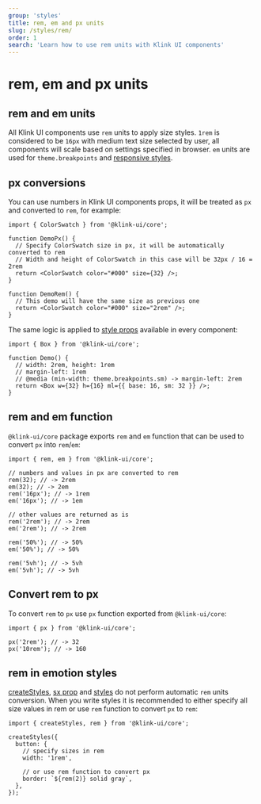 ```yaml
---
group: 'styles'
title: rem, em and px units
slug: /styles/rem/
order: 1
search: 'Learn how to use rem units with Klink UI components'
---
```


# rem, em and px units

## rem and em units

All Klink UI components use `rem` units to apply size styles. `1rem` is considered to be `16px`
with medium text size selected by user, all components will scale based on settings
specified in browser. `em` units are used for `theme.breakpoints` and [responsive styles](/styles/responsive/).

## px conversions

You can use numbers in Klink UI components props, it will be treated as `px` and converted to `rem`,
for example:

```tsx
import { ColorSwatch } from '@klink-ui/core';

function DemoPx() {
  // Specify ColorSwatch size in px, it will be automatically converted to rem
  // Width and height of ColorSwatch in this case will be 32px / 16 = 2rem
  return <ColorSwatch color="#000" size={32} />;
}

function DemoRem() {
  // This demo will have the same size as previous one
  return <ColorSwatch color="#000" size="2rem" />;
}
```

The same logic is applied to [style props](/styles/style-props/) available
in every component:

```tsx
import { Box } from '@klink-ui/core';

function Demo() {
  // width: 2rem, height: 1rem
  // margin-left: 1rem
  // @media (min-width: theme.breakpoints.sm) -> margin-left: 2rem
  return <Box w={32} h={16} ml={{ base: 16, sm: 32 }} />;
}
```

## rem and em function

`@klink-ui/core` package exports `rem` and `em` function that can be used to convert `px` into `rem`/`em`:

```tsx
import { rem, em } from '@klink-ui/core';

// numbers and values in px are converted to rem
rem(32); // -> 2rem
em(32); // -> 2em
rem('16px'); // -> 1rem
em('16px'); // -> 1em

// other values are returned as is
rem('2rem'); // -> 2rem
em('2rem'); // -> 2rem

rem('50%'); // -> 50%
em('50%'); // -> 50%

rem('5vh'); // -> 5vh
em('5vh'); // -> 5vh
```

## Convert rem to px

To convert `rem` to `px` use `px` function exported from `@klink-ui/core`:

```tsx
import { px } from '@klink-ui/core';

px('2rem'); // -> 32
px('10rem'); // -> 160
```

## rem in emotion styles

[createStyles](/styles/create-styles/), [sx prop](/styles/sx/) and [styles](/styles/styles-api/)
do not perform automatic `rem` units conversion. When you write styles it is recommended to
either specify all size values in rem or use `rem` function to convert `px` to `rem`:

```tsx
import { createStyles, rem } from '@klink-ui/core';

createStyles({
  button: {
    // specify sizes in rem
    width: '1rem',

    // or use rem function to convert px
    border: `${rem(2)} solid gray`,
  },
});
```
